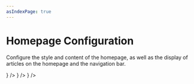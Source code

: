 ```yaml
---
asIndexPage: true
---
```



# Homepage Configuration

Configure the style and content of the homepage, as well as the display of articles on the homepage and the navigation bar.


<Cards>
  <Cards.Card title="Home Banner" href="/home/home_banner" icon={<HomeIcon />} />
  <Cards.Card title="Navbar" href="/home/navbar" icon={<Navigation />} />
  <Cards.Card title="Home Articles" href="/home/home" icon={<Newspaper />} />
</Cards>
